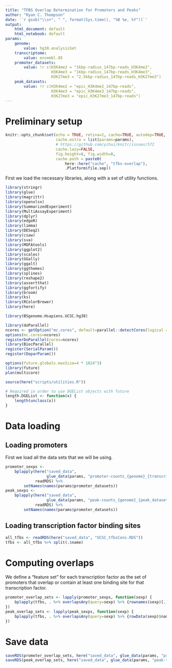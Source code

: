 ```yaml
---
title: "TFBS Overlap Determination for Promoters and Peaks"
author: "Ryan C. Thompson"
date: '`r gsub("\\s+", " ", format(Sys.time(), "%B %e, %Y"))`'
output:
    html_document: default
    html_notebook: default
params:
    genome:
        value: hg38.analysisSet
    transcriptome:
        value: ensembl.85
    promoter_datasets:
        value: !r c(H3K4me2 = "1kbp-radius_147bp-reads_H3K4me2", 
                    H3K4me3 = "1kbp-radius_147bp-reads_H3K4me3", 
                    H3K27me3 = "2.5kbp-radius_147bp-reads_H3K27me3")
    peak_datasets:
        value: !r c(H3K4me2 = "epic_H3K4me2_147bp-reads", 
                    H3K4me3 = "epic_H3K4me3_147bp-reads", 
                    H3K27me3 = "epic_H3K27me3_147bp-reads")
---
```


# Preliminary setup

```r
knitr::opts_chunk$set(echo = TRUE, retina=2, cache=TRUE, autodep=TRUE,
                      cache.extra = list(params=params),
                      # https://github.com/yihui/knitr/issues/572
                      cache.lazy=FALSE,
                      fig.height=8, fig.width=8,
                      cache.path = paste0(
                          here::here("cache", "tfbs-overlap"),
                          .Platform$file.sep))
```

First we load the necessary libraries, along with a set of utility functions.

```r
library(stringr)
library(glue)
library(magrittr)
library(openxlsx)
library(SummarizedExperiment)
library(MultiAssayExperiment)
library(dplyr)
library(edgeR)
library(limma)
library(DESeq2)
library(csaw)
library(sva)
library(MOFAtools)
library(ggplot2)
library(scales)
library(GGally)
library(ggalt)
library(ggthemes)
library(splines)
library(reshape2)
library(assertthat)
library(ggfortify)
library(broom)
library(ks)
library(RColorBrewer)
library(here)

library(BSgenome.Hsapiens.UCSC.hg38)

library(doParallel)
ncores <- getOption("mc.cores", default=parallel::detectCores(logical = FALSE))
options(mc.cores=ncores)
registerDoParallel(cores=ncores)
library(BiocParallel)
register(SerialParam())
register(DoparParam())

options(future.globals.maxSize=4 * 1024^3)
library(future)
plan(multicore)

source(here("scripts/utilities.R"))

# Required in order to use DGEList objects with future
length.DGEList <- function(x) {
    length(unclass(x))
}
```

# Data loading

## Loading promoters

First we load all the data sets that we will be using.

```r
promoter_sexps <-
    bplapply(here("saved_data",
                  glue_data(params, "promoter-counts_{genome}_{transcriptome}_{promoter_datasets}.RDS")),
             readRDS) %>% 
        setNames(names(params$promoter_datasets))
peak_sexps <-
    bplapply(here("saved_data",
                  glue_data(params, "peak-counts_{genome}_{peak_datasets}.RDS")),
             readRDS) %>% 
        setNames(names(params$promoter_datasets))
```


## Loading transcription factor binding sites

```r
all_tfbs <- readRDS(here("saved_data", "UCSC_tfbsCons.RDS"))
tfbs <- all_tfbs %>% split(.$name)
```

# Computing overlaps

We define a "feature set" for each transcription factor as the set of promoters that overlap or contain at least one binding site for that transcription factor.

```r
promoter_overlap_sets <- lapply(promoter_sexps, function(sexp) {
    bplapply(tfbs, . %>% overlapsAny(query=sexp) %>% {rownames(sexp)[.]})
})
peak_overlap_sets <- lapply(peak_sexps, function(sexp) {
    bplapply(tfbs, . %>% overlapsAny(query=sexp) %>% {rowData(sexp)$name[.]})
})
```

# Save data

```r
saveRDS(promoter_overlap_sets, here("saved_data", glue_data(params, "promoter-tfbs-overlap_{genome}_{transcriptome}.RDS")))
saveRDS(peak_overlap_sets, here("saved_data", glue_data(params, "peak-tfbs-overlap_{genome}.RDS")))
```

